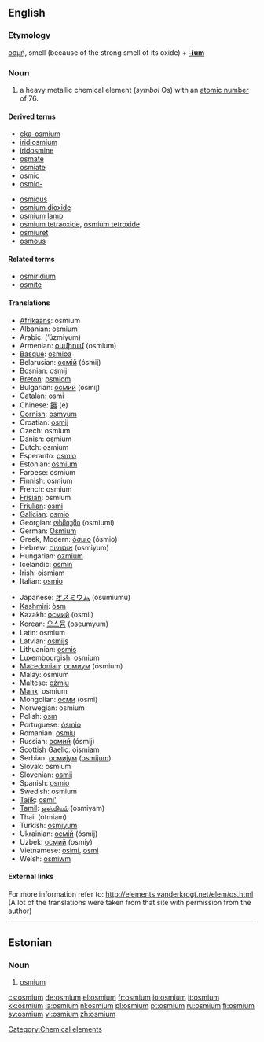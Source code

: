 {{see|Osmium}}
==English==
{{elements|Os|rhenium|Re|iridium|Ir}}

===Etymology===
{{Gr.}} [[οσμή]], smell (because of the strong smell of its oxide) + '''[[-ium]]'''

===Noun===
{{en-noun|-}}
{{wikipedia}}

# a heavy metallic chemical element (''symbol'' Os) with an [[atomic number]] of 76.

====Derived terms====
{{top2}}
*[[eka-osmium]]
*[[iridiosmium]]
*[[iridosmine]]
*[[osmate]]
*[[osmiate]]
*[[osmic]]
*[[osmio-]]
{{mid2}}
*[[osmious]]
*[[osmium dioxide]]
*[[osmium lamp]]
*[[osmium tetraoxide]], [[osmium tetroxide]]
*[[osmiuret]]
*[[osmous]]
{{bottom}}

====Related terms====
*[[osmiridium]]
*[[osmite]]

====Translations====
{{top}}
*[[Afrikaans]]: osmium
*Albanian: osmium
*Arabic: {{ARchar|[[ازميوم]]}} (’úzmiyum) {{m}}
*Armenian: [[օսմիում]] (osmium)
*[[Basque]]: [[osmioa]]
*Belarusian: [[осмiй]] (ósmij) {{m}}
*Bosnian: [[osmij]]
*[[Breton]]: [[osmiom]]
*Bulgarian: [[осмий]] (ósmij) {{m}}
*[[Catalan]]: [[osmi]]
*Chinese: [[鋨]] (é)
*[[Cornish]]: [[osmyum]]
*Croatian: [[osmij]]
*Czech: osmium
*Danish: osmium
*Dutch: osmium {{n}}
*Esperanto: [[osmio]]
*Estonian: [[#Estonian|osmium]]
*Faroese: osmium
*Finnish: osmium
*French: osmium {{m}}
*[[Frisian]]: osmium
*[[Friulian]]: [[osmi]]
*[[Galician]]: [[osmio]]
*Georgian: [[ოსმიუმი]] (osmiumi)
*German: [[Osmium]] {{n}}
*Greek, Modern: [[όσμιο]] (ósmio) {{n}}
*Hebrew: [[אוסמיום]] (osmiyum)
*Hungarian: [[ozmium]]
*Icelandic: [[osmín]]
*Irish: [[oismiam]]
*Italian: [[osmio]] {{m}}
{{mid}}
*Japanese: [[オスミウム]] (osumiumu)
*[[Kashmiri]]: [[òsm]]
*Kazakh: [[осмий]] (osmii)
*Korean: [[오스뮴]] (oseumyum)
*Latin: osmium
*Latvian: [[osmijs]]
*Lithuanian: [[osmis]]
*[[Luxembourgish]]: osmium
*[[Macedonian]]: [[осмиум]] (ósmium) {{m}}
*Malay: osmium
*Maltese: [[ożmju]]
*[[Manx]]: osmium
*Mongolian: [[осми]] (osmi)
*Norwegian: osmium
*Polish: [[osm]] {{m}}
*Portuguese: [[ósmio]] {{m}}
*Romanian: [[osmiu]] {{n}}
*Russian: [[осмий]] (ósmij) {{m}}
*[[Scottish Gaelic]]: [[oismiam]]
*Serbian: [[осмиjум]] ([[osmijum]]) {{m}}
*Slovak: osmium
*Slovenian: [[osmij]]
*Spanish: [[osmio]] {{m}}
*Swedish: osmium
*[[Tajik]]: [[osmi']]
*[[Tamil]]: [[ஒஸ்மியம்]] (osmiyam)
*Thai: {{THchar|[[ออสเมียม]]}} (òtmiam)
*Turkish: [[osmiyum]]
*Ukrainian: [[осмiй]] (ósmij) {{m}}
*Uzbek: [[осмий]] (osmiy)
*Vietnamese: [[osimi]], [[osmi]]
*Welsh: [[osmiwm]]
{{bottom}}

====External links====
For more information refer to:
http://elements.vanderkrogt.net/elem/os.html
(A lot of the translations were taken from that site with permission from the author)

----

==Estonian==

===Noun===
{{infl|et|noun}}

# {{chemical element|lang=et}} [[#English|osmium]]

[[Category:Chemical elements]]

[[cs:osmium]]
[[de:osmium]]
[[el:osmium]]
[[fr:osmium]]
[[io:osmium]]
[[it:osmium]]
[[kk:osmium]]
[[la:osmium]]
[[nl:osmium]]
[[pl:osmium]]
[[pt:osmium]]
[[ru:osmium]]
[[fi:osmium]]
[[sv:osmium]]
[[vi:osmium]]
[[zh:osmium]]